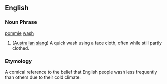 ==English==
===Noun Phrase===
[[pommie]] [[wash]]
# ([[Australian]] [[slang]]) A quick wash using a face cloth, often while still partly clothed.
===Etymology===
A comical reference to the belief that English people wash less frequently than others due to their cold climate.